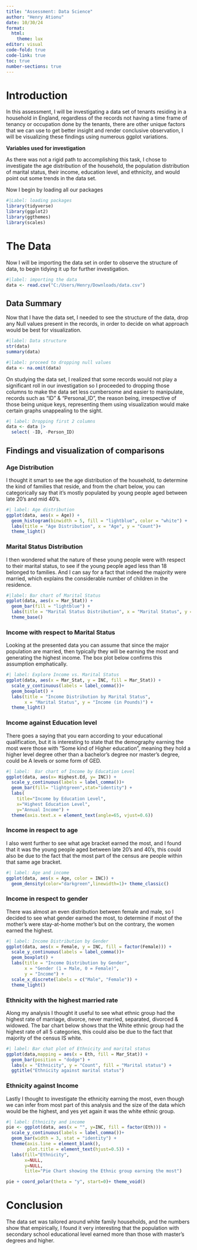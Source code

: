 ---
title: "Assessment: Data Science"
author: "Henry Ationu"
date: 10/30/24
format:
  html:
    theme: lux
editor: visual
code-fold: true
code-link: true
toc: true
number-sections: true
---

# Introduction

In this assessment, I will be investigating a data set of tenants residing in a household in England, regardless of the records not having a time frame of tenancy or occupation done by the tenants, there are other unique factors that we can use to get better insight and render conclusive observation, I will be visualizing these findings using numerous ggplot variations.

**Variables used for investigation**

As there was not a rigid path to accomplishing this task, I chose to investigate the age distribution of the household, the population distribution of marital status, their income, education level, and ethnicity, and would point out some trends in the data set.

Now I begin by loading all our packages

```{r}
#|Label: loading packages 
library(tidyverse)
library(ggplot2)
library(ggthemes)
library(scales)
```

# The Data

Now I will be importing the data set in order to observe the structure of data, to begin tidying it up for further investigation.

```{r}
#|label: importing the data
data <- read.csv("C:/Users/Henry/Downloads/data.csv")
```

## Data Summary

Now that I have the data set, I needed to see the structure of the data, drop any Null values present in the records, in order to decide on what approach would be best for visualization.

```{r}
#|label: Data structure
str(data)
summary(data)
```

```{r}
#|label: proceed to dropping null values
data <- na.omit(data)
```

On studying the data set, I realized that some records would not play a significant roll in our investigation so I proceeded to dropping those columns to make the data set less cumbersome and easier to manipulate, records such as "ID" & "Personal_ID", the reason being, irrespective of those being unique keys, representing them using visualization would make certain graphs unappealing to the sight.

```{r}
#| label: Dropping first 2 columns 
data <- data |>
  select( -ID, -Person_ID)
```

## Findings and visualization of comparisons

### Age Distribution

I thought it smart to see the age distribution of the household, to determine the kind of families that reside, and from the chart below, you can categorically say that it's mostly populated by young people aged between late 20's and mid 40's.

```{r}
#| label: Age distribution 
ggplot(data, aes(x = Age)) +
  geom_histogram(binwidth = 5, fill = "lightblue", color = "white") +
  labs(title = "Age Distribution", x = "Age", y = "Count")+
  theme_light()
```

### Marital Status Distribution

I then wondered what the nature of these young people were with respect to their marital status, to see if the young people aged less than 18 belonged to families. And I can say for a fact that indeed the majority were married, which explains the considerable number of children in the residence.

```{r}
#|label: Bar chart of Marital Status
ggplot(data, aes(x = Mar_Stat)) +
  geom_bar(fill = "lightblue") +
  labs(title = "Marital Status Distribution", x = "Marital Status", y = "Count") +
  theme_base()
```

### Income with respect to Marital Status

Looking at the presented data you can assume that since the major population are married, then typically they will be earning the most and generating the highest income. The box plot below confirms this assumption emphatically.

```{r}
#| label: Explore Income vs. Marital Status
ggplot(data, aes(x = Mar_Stat, y = INC, fill = Mar_Stat)) +
  scale_y_continuous(labels = label_comma())+
  geom_boxplot() +
  labs(title = "Income Distribution by Marital Status", 
       x = "Marital Status", y = "Income (in Pounds)") +
  theme_light()
```

### Income against Education level

There goes a saying that you earn according to your educational qualification, but it is interesting to state that the demography earning the most were those with "Some kind of Higher education", meaning they hold a higher level degree other than a bachelor's degree nor master's degree, could be A levels or some form of GED.

```{r}
#| label:  Bar chart of Income by Education Level
ggplot(data, aes(x= Highest.Ed, y= INC)) +
  scale_y_continuous(labels = label_comma())+
  geom_bar(fill= "lightgreen",stat="identity") +
  labs(
    title="Income by Education Level",
    x="Highest Education Level",
    y="Annual Income") +
  theme(axis.text.x = element_text(angle=65, vjust=0.6))
```

### Income in respect to age

I also went further to see what age bracket earned the most, and I found that it was the young people aged between late 20's and 40's, this could also be due to the fact that the most part of the census are people within that same age bracket.

```{r}
#| label: Age and income 
ggplot(data, aes(x = Age, color = INC)) +
  geom_density(color="darkgreen",linewidth=1)+ theme_classic()
```

### Income in respect to gender

There was almost an even distribution between female and male, so I decided to see what gender earned the most, to determine if most of the mother's were stay-at-home mother's but on the contrary, the women earned the highest.

```{r}
#| label: Income Distribution by Gender
ggplot(data, aes(x = Female, y = INC, fill = factor(Female))) +
  scale_y_continuous(labels = label_comma())+
  geom_boxplot() +
  labs(title = "Income Distribution by Gender", 
       x = "Gender (1 = Male, 0 = Female)", 
       y = "Income") +
  scale_x_discrete(labels = c("Male", "Female")) +
  theme_light()
```

### Ethnicity with the highest married rate

Along my analysis I thought it useful to see what ethnic group had the highest rate of marriage, divorce, never married, separated, divorced & widowed. The bar chart below shows that the White ethnic group had the highest rate of all 5 categories, this could also be due to the fact that majority of the census IS white.

```{r}
#| label: Bar chat plot of Ethnicity and marital status
ggplot(data,mapping = aes(x = Eth, fill = Mar_Stat)) +
  geom_bar(position = "dodge") +
  labs(x = "Ethnicity", y = "Count", fill = "Marital status") +
  ggtitle("Ethnicity against marital status")
```

### Ethnicity against Income

Lastly I thought to investigate the ethnicity earning the most, even though we can infer from most part of this analysis and the size of the data which would be the highest, and yes yet again it was the white ethnic group.

```{r}
#| label: Ethnicity and income
pie <- ggplot(data, aes(x = "", y=INC, fill = factor(Eth))) + 
  scale_y_continuous(labels = label_comma())+
  geom_bar(width = 3, stat = "identity") +
  theme(axis.line = element_blank(), 
        plot.title = element_text(hjust=0.5)) + 
  labs(fill="Ethnicity", 
       x=NULL, 
       y=NULL, 
       title="Pie Chart showing the Ethnic group earning the most")

pie + coord_polar(theta = "y", start=0)+ theme_void()
```

# Conclusion

The data set was tailored around white family households, and the numbers show that empirically, I found it very interesting that the population with secondary school educational level earned more than those with master's degrees and higher.
